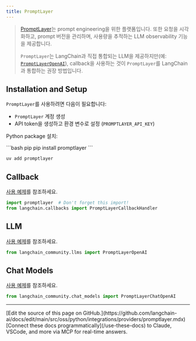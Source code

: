 ```yaml
---
title: PromptLayer
---
```


>[PromptLayer](https://docs.promptlayer.com/introduction)는 prompt engineering을 위한 플랫폼입니다.
> 또한 요청을 시각화하고, prompt 버전을 관리하며, 사용량을 추적하는 LLM observability 기능을 제공합니다.
>
>`PromptLayer`는 LangChain과 직접 통합되는 LLM을 제공하지만(예:
> [`PromptLayerOpenAI`](https://docs.promptlayer.com/languages/langchain)),
> callback을 사용하는 것이 `PromptLayer`를 LangChain과 통합하는 권장 방법입니다.

## Installation and Setup

`PromptLayer`를 사용하려면 다음이 필요합니다:
- `PromptLayer` 계정 생성
- API token을 생성하고 환경 변수로 설정 (`PROMPTLAYER_API_KEY`)

Python package 설치:

<CodeGroup>
```bash pip
pip install promptlayer
```

```bash uv
uv add promptlayer
```
</CodeGroup>


## Callback

[사용 예제](/oss/python/integrations/callbacks/promptlayer)를 참조하세요.

```python
import promptlayer  # Don't forget this import!
from langchain.callbacks import PromptLayerCallbackHandler
```


## LLM

[사용 예제](/oss/python/integrations/llms/promptlayer_openai)를 참조하세요.

```python
from langchain_community.llms import PromptLayerOpenAI
```


## Chat Models

[사용 예제](/oss/python/integrations/chat/promptlayer_chatopenai)를 참조하세요.

```python
from langchain_community.chat_models import PromptLayerChatOpenAI
```

---

<Callout icon="pen-to-square" iconType="regular">
    [Edit the source of this page on GitHub.](https://github.com/langchain-ai/docs/edit/main/src/oss/python/integrations/providers/promptlayer.mdx)
</Callout>
<Tip icon="terminal" iconType="regular">
    [Connect these docs programmatically](/use-these-docs) to Claude, VSCode, and more via MCP for    real-time answers.
</Tip>
